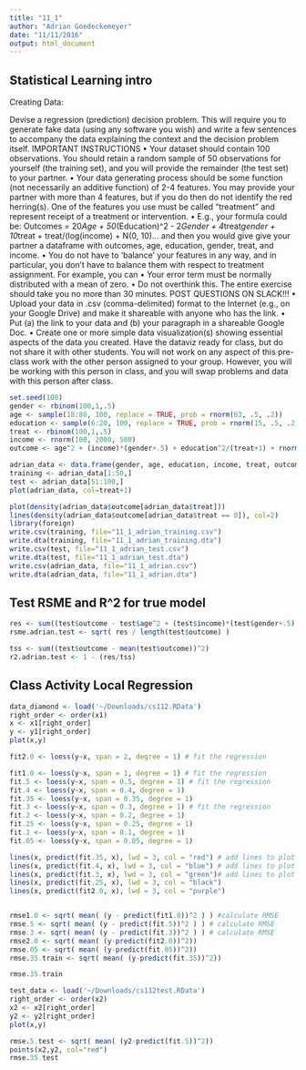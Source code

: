 ```yaml
---
title: "11_1"
author: "Adrian Goedeckemeyer"
date: "11/11/2016"
output: html_document
---
```


## Statistical Learning intro

Creating Data:

Devise a regression (prediction) decision problem. This will require you to generate fake data (using any software you wish) and write a few sentences to accompany the data explaining the context and the decision problem itself.
IMPORTANT INSTRUCTIONS
• Your dataset should contain 100 observations. You should retain a random sample of 50 observations for yourself (the training set), and you will provide the remainder (the test set) to your partner.
• Your data generating process should be some function (not necessarily an additive function) of 2-4 features. You may provide your partner with more than 4 features, but if you do then do not identify the red herring(s). One of the features you use must be called “treatment” and represent receipt of a treatment or intervention.
• E.g., your formula could be:
Outcomes = 20*Age + 50*(Education)^2 - 2*Gender + 4*treat*gender + 10*treat + treat/(log(income) + N(0, 10)…
and then you would give give your partner a dataframe with outcomes, age, education, gender, treat, and income.
• You do not have to ‘balance’ your features in any way, and in particular, you don’t have to balance them with respect to treatment assignment. For example, you can
• Your error term must be normally distributed with a mean of zero.
• Do not overthink this. The entire exercise should take you no more than 30 minutes. POST QUESTIONS ON SLACK!!!
• Upload your data in .csv (comma-delimited) format to the Internet (e.g., on your Google Drive) and make it shareable with anyone who has the link.
• Put (a) the link to your data and (b) your paragraph in a shareable Google Doc.
• Create one or more simple data visualization(s) showing essential aspects of the data you created. Have the dataviz ready for class, but do not share it with other students.
You will not work on any aspect of this pre-class work with the other person assigned to your group. However, you will be working with this person in class, and you will swap problems and data with this person after class.


```r

set.seed(100)
gender <- rbinom(100,1,.5)
age <- sample(18:80, 100, replace = TRUE, prob = rnorm(63, .5, .2))
education <- sample(6:20, 100, replace = TRUE, prob = rnorm(15, .5, .2))
treat <- rbinom(100,1,.5)
income <- rnorm(100, 2000, 500)
outcome <- age^2 + (income)*(gender+.5) + education^2/(treat+1) + rnorm(100, 0, 50)

adrian_data <- data.frame(gender, age, education, income, treat, outcome)
training <- adrian_data[1:50,]
test <- adrian_data[51:100,]
plot(adrian_data, col=treat+1)

plot(density(adrian_data$outcome[adrian_data$treat]))
lines(density(adrian_data$outcome[adrian_data$treat == 0]), col=2)
library(foreign)
write.csv(training, file="11_1_adrian_training.csv")
write.dta(training, file="11_1_adrian_training.dta")
write.csv(test, file="11_1_adrian_test.csv")
write.dta(test, file="11_1_adrian_test.dta")
write.csv(adrian_data, file="11_1_adrian.csv")
write.dta(adrian_data, file="11_1_adrian.dta")

```

## Test RSME and R^2 for true model 

```r
res <- sum((test$outcome - test$age^2 + (test$income)*(test$gender+.5) + test$education^2/(test$treat+1))^2 )
rsme.adrian.test <- sqrt( res / length(test$outcome) )

tss <- sum((test$outcome - mean(test$outcome))^2)
r2.adrian.test <- 1 - (res/tss)
```


## Class Activity Local Regression

```r
data_diamond <- load('~/Downloads/cs112.RData')
right_order <- order(x1)
x <- x1[right_order]
y <- y1[right_order]
plot(x,y)

fit2.0 <- loess(y~x, span = 2, degree = 1) # fit the regression

fit1.0 <- loess(y~x, span = 1, degree = 1) # fit the regression
fit.5 <- loess(y~x, span = 0.5, degree = 1) # fit the regression
fit.4 <- loess(y~x, span = 0.4, degree = 1)
fit.35 <- loess(y~x, span = 0.35, degree = 1)
fit.3 <- loess(y~x, span = 0.3, degree = 1) # fit the regression
fit.2 <- loess(y~x, span = 0.2, degree = 1)
fit.25 <- loess(y~x, span = 0.25, degree = 1)
fit.1 <- loess(y~x, span = 0.1, degree = 1)
fit.05 <- loess(y~x, span = 0.05, degree = 1)

lines(x, predict(fit.35, x), lwd = 3, col = "red") # add lines to plot
lines(x, predict(fit.4, x), lwd = 3, col = "blue") # add lines to plot
lines(x, predict(fit.3, x), lwd = 3, col = "green")# add lines to plot
lines(x, predict(fit.25, x), lwd = 3, col = "black")
lines(x, predict(fit2.0, x), lwd = 3, col = "purple")


rmse1.0 <- sqrt( mean( (y - predict(fit1.0))^2 ) ) #calculate RMSE
rmse.5 <- sqrt( mean( (y - predict(fit.5))^2 ) ) # calculate RMSE
rmse.3 <- sqrt( mean( (y - predict(fit.3))^2 ) ) # calculate RMSE
rmse2.0 <- sqrt( mean( (y-predict(fit2.0))^2))
rmse.05 <- sqrt( mean( (y-predict(fit.05))^2))
rmse.35.train <- sqrt( mean( (y-predict(fit.35))^2))

rmse.35.train

test_data <- load('~/Downloads/cs112test.RData')
right_order <- order(x2)
x2 <- x2[right_order]
y2 <- y2[right_order]
plot(x,y)

rmse.5.test <- sqrt( mean( (y2-predict(fit.5))^2))
points(x2,y2, col="red")
rmse.35.test
```

